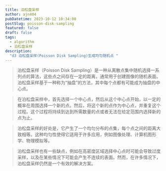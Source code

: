 ```yaml
---
title: 泊松盘采样
author: ajn404
pubDatetime: 2023-10-12 10:34:00
postSlug: poisson-disk-sampling
featured: false
draft: false
tags:
  - algorithm
  - 泊松盘采样
description:
  "d3 泊松盘采样(Poisson Disk Sampling)生成均匀随机点 "
---
```



<PoissonDisk  client:load/>


> 泊松盘采样（Poisson Disk Sampling）是一种从离散点集中随机选择一系列点的算法，这些点之间存在一定的距离，通常用于创建图像的随机表面。泊松盘采样基于一种称为“抽盘”的方法，其中每个点都有可能成为抽盘的中心点。

> 在泊松盘采样中，首先选择一个中心点，然后从这个中心点开始，以一定的概率在周围选择一个新的点。然后，将这个新的点作为中心点，并重复这个过程。这个过程将持续到达到所需数量的点或者无法在给定范围内选择新的点为止。

> 泊松盘采样的好处是，它产生了一个均匀分布的点集，每个点之间的距离大致相等。这种均匀性使得它适用于许多应用，例如图像处理、计算机图形学、物理模拟等。

> 泊松盘采样也有一些缺点，例如在高密度区域选择中心点时可能会导致过度采样，以及在某些情况下可能会产生不连续的表面。然而，在许多情况下，泊松盘采样仍然是一个有效的解决方案。